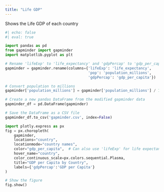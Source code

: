 ```yaml
---
title: "Life GDP"
---
```


Shows the Life GDP of each country

```python
#| echo: false
#| eval: true

import pandas as pd
from gapminder import gapminder
import matplotlib.pyplot as plt

# Rename 'lifeExp' to 'life_expectancy' and 'gdpPercap' to 'gdp_per_capita'
gapminder = gapminder.rename(columns={'lifeExp': 'life_expectancy',
                                      'pop': 'population_millions', 
                                      'gdpPercap': 'gdp_per_capita'})

# Convert population to millions
gapminder['population_millions'] = gapminder['population_millions'] / 1_000_000

# Create a new pandas DataFrame from the modified gapminder data
gapminder_df = pd.DataFrame(gapminder)

# Save the DataFrame as a CSV file
gapminder_df.to_csv('gapminder.csv', index=False)

import plotly.express as px
fig = px.choropleth(
    gapminder, 
    locations="country", 
    locationmode="country names",
    color="gdp_per_capita",  # Can also use 'lifeExp' for life expectancy
    hover_name="country", 
    color_continuous_scale=px.colors.sequential.Plasma,
    title="GDP per Capita by Country",
    labels={'gdpPercap':'GDP per Capita'}
)

# Show the figure
fig.show()
```